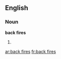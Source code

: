 ==English==

===Noun===
'''back fires'''

# {{plural of|[[back fire]]}}

[[ar:back fires]]
[[fr:back fires]]